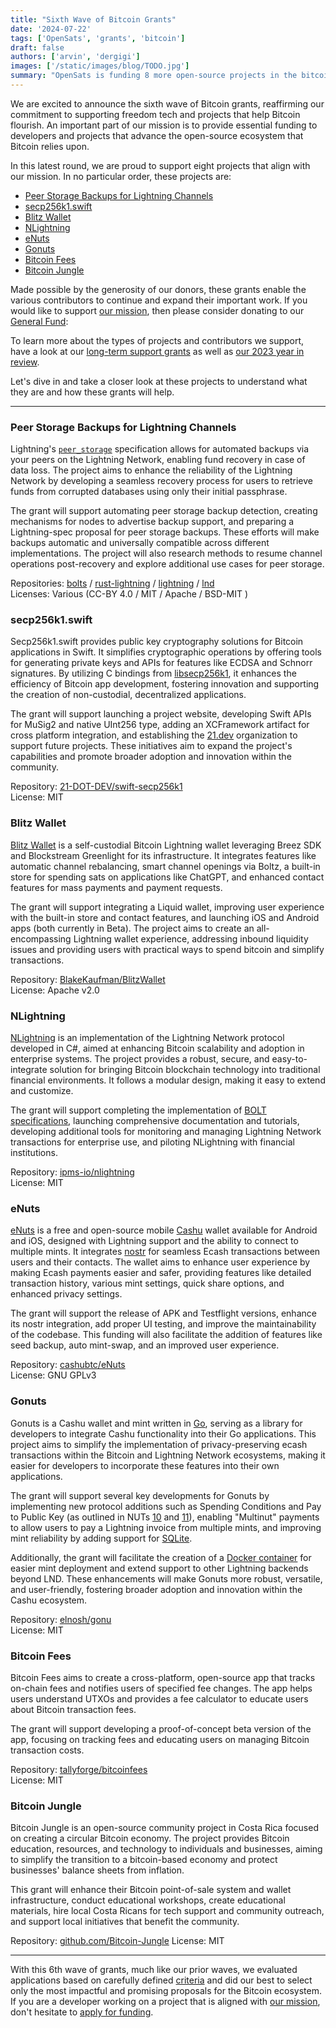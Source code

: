 ```yaml
---
title: "Sixth Wave of Bitcoin Grants"
date: '2024-07-22'
tags: ['OpenSats', 'grants', 'bitcoin']
draft: false
authors: ['arvin', 'dergigi']
images: ['/static/images/blog/TODO.jpg']
summary: "OpenSats is funding 8 more open-source projects in the bitcoin ecosystem."
---
```


We are excited to announce the sixth wave of Bitcoin grants, reaffirming our
commitment to supporting freedom tech and projects that help Bitcoin flourish.
An important part of our mission is to provide essential funding to developers
and projects that advance the open-source ecosystem that Bitcoin relies upon.

In this latest round, we are proud to support eight projects that align with our
mission. In no particular order, these projects are:

- [Peer Storage Backups for Lightning Channels](#peer-storage-backups-for-lightning-channels)
- [secp256k1.swift](#secp256k1swift)
- [Blitz Wallet](#blitz-wallet)
- [NLightning](#nlightning)
- [eNuts](#enuts)
- [Gonuts](#gonuts)
- [Bitcoin Fees](#bitcoin-fees)
- [Bitcoin Jungle](#bitcoin-jungle)

Made possible by the generosity of our donors, these grants enable the various
contributors to continue and expand their important work. If you would like to
support [our mission](/mission), then please consider donating to our [General
Fund](/funds/general):

<center>
    <DonateToGeneralFundButton/>
</center>

To learn more about the types of projects and contributors we support, have a
look at our [long-term support grants](/tags/lts) as well as [our 2023 year in
review](/blog/2023-year-in-review).

Let's dive in and take a closer look at these projects to understand what they
are and how these grants will help.

---

### Peer Storage Backups for Lightning Channels

Lightning's [`peer_storage`](https://github.com/lightning/bolts/pull/1110)
specification allows for automated backups via your peers on the Lightning
Network, enabling fund recovery in case of data loss. The project aims to
enhance the reliability of the Lightning Network by developing a seamless
recovery process for users to retrieve funds from corrupted databases using only
their initial passphrase.

The grant will support automating peer storage backup detection, creating
mechanisms for nodes to advertise backup support, and preparing a Lightning-spec
proposal for peer storage backups. These efforts will make backups automatic and
universally compatible across different implementations. The project will also
research methods to resume channel operations post-recovery and explore
additional use cases for peer storage.

Repositories: [bolts](https://github.com/lightning/bolts) / [rust-lightning](https://github.com/lightningdevkit/rust-lightning) / [lightning](https://github.com/ElementsProject/lightning) / [lnd](https://github.com/lightningnetwork/lnd)  
Licenses: Various (CC-BY 4.0 / MIT / Apache / BSD-MIT )

### secp256k1.swift

Secp256k1.swift provides public key cryptography solutions for Bitcoin
applications in Swift. It simplifies cryptographic operations by offering tools
for generating private keys and APIs for features like ECDSA and Schnorr
signatures. By utilizing C bindings from
[libsecp256k1](https://github.com/bitcoin-core/secp256k1), it enhances the
efficiency of Bitcoin app development, fostering innovation and supporting the
creation of non-custodial, decentralized applications.

The grant will support launching a project website, developing Swift APIs for
MuSig2 and native UInt256 type, adding an XCFramework artifact for cross
platform integration, and establishing the [21.dev](https://21.dev/)
organization to support future projects. These initiatives aim to expand the
project's capabilities and promote broader adoption and innovation within the
community.

Repository: [21-DOT-DEV/swift-secp256k1](https://github.com/21-DOT-DEV/swift-secp256k1)  
License: MIT

### Blitz Wallet

[Blitz Wallet](https://blitz-wallet.com/) is a self-custodial Bitcoin Lightning
wallet leveraging Breez SDK and Blockstream Greenlight for its infrastructure.
It integrates features like automatic channel rebalancing, smart channel
openings via Boltz, a built-in store for spending sats on applications like
ChatGPT, and enhanced contact features for mass payments and payment requests.

The grant will support integrating a Liquid wallet, improving user experience
with the built-in store and contact features, and launching iOS and Android apps
(both currently in Beta). The project aims to create an all-encompassing
Lightning wallet experience, addressing inbound liquidity issues and providing
users with practical ways to spend bitcoin and simplify transactions.

Repository: [BlakeKaufman/BlitzWallet](https://github.com/BlakeKaufman/BlitzWallet)  
License: Apache v2.0

### NLightning

[NLightning](https://nlightning.ipms.io/) is an implementation of the Lightning
Network protocol developed in C#, aimed at enhancing Bitcoin scalability and
adoption in enterprise systems. The project provides a robust, secure, and
easy-to-integrate solution for bringing Bitcoin blockchain technology into
traditional financial environments. It follows a modular design, making it easy
to extend and customize.

The grant will support completing the implementation of [BOLT
specifications](https://nlightning.ipms.io/docs/features.html), launching
comprehensive documentation and tutorials, developing additional tools for
monitoring and managing Lightning Network transactions for enterprise use, and
piloting NLightning with financial institutions.

Repository: [ipms-io/nlightning](https://github.com/ipms-io/nlightning)  
License: MIT

### eNuts

[eNuts](https://www.enuts.cash/) is a free and open-source mobile
[Cashu](https://docs.cashu.space/) wallet available for Android and iOS,
designed with Lightning support and the ability to connect to multiple mints. It
integrates [nostr](https://nostr.com/) for seamless Ecash transactions between
users and their contacts. The wallet aims to enhance user experience by making
Ecash payments easier and safer, providing features like detailed transaction
history, various mint settings, quick share options, and enhanced privacy
settings​.

The grant will support the release of APK and Testflight versions, enhance its
nostr integration, add proper UI testing, and improve the maintainability of the
codebase. This funding will also facilitate the addition of features like seed
backup, auto mint-swap, and an improved user experience.

Repository: [cashubtc/eNuts](https://github.com/cashubtc/eNuts)  
License: GNU GPLv3

### Gonuts

Gonuts is a Cashu wallet and mint written in [Go](https://go.dev/), serving as a
library for developers to integrate Cashu functionality into their Go
applications. This project aims to simplify the implementation of
privacy-preserving ecash transactions within the Bitcoin and Lightning Network
ecosystems, making it easier for developers to incorporate these features into
their own applications.

The grant will support several key developments for Gonuts by implementing new
protocol additions such as Spending Conditions and Pay to Public Key (as
outlined in NUTs [10](https://github.com/cashubtc/nuts/blob/main/10.md) and
[11](https://github.com/cashubtc/nuts/blob/main/11.md)), enabling "Multinut"
payments to allow users to pay a Lightning invoice from multiple mints, and
improving mint reliability by adding support for
[SQLite](https://www.sqlite.org/).

Additionally, the grant will facilitate the creation of a [Docker
container](https://www.docker.com/resources/what-container/) for easier mint
deployment and extend support to other Lightning backends beyond LND. These
enhancements will make Gonuts more robust, versatile, and user-friendly,
fostering broader adoption and innovation within the Cashu ecosystem.

Repository: [elnosh/gonu](https://github.com/elnosh/gonuts)  
License: MIT

### Bitcoin Fees

Bitcoin Fees aims to create a cross-platform, open-source app that tracks
on-chain fees and notifies users of specified fee changes. The app helps users
understand UTXOs and provides a fee calculator to educate users about Bitcoin
transaction fees.

The grant will support developing a proof-of-concept beta version of the app,
focusing on tracking fees and educating users on managing Bitcoin transaction
costs.

Repository: [tallyforge/bitcoinfees](https://github.com/tallyforge/bitcoinfees)  
License: MIT

### Bitcoin Jungle

Bitcoin Jungle is an open-source community project in Costa Rica focused on
creating a circular Bitcoin economy. The project provides Bitcoin education,
resources, and technology to individuals and businesses, aiming to simplify the
transition to a bitcoin-based economy and protect businesses' balance sheets
from inflation.

This grant will enhance their Bitcoin point-of-sale system and wallet
infrastructure, conduct educational workshops, create educational materials,
hire local Costa Ricans for tech support and community outreach, and support
local initiatives that benefit the community.

Repository: [github.com/Bitcoin-Jungle](https://github.com/Bitcoin-Jungle)
License: MIT

---

With this 6th wave of grants, much like our prior waves, we evaluated
applications based on carefully defined [criteria](/apply#criteria) and did our
best to select only the most impactful and promising proposals for the Bitcoin
ecosystem. If you are a developer working on a project that is aligned with [our
mission](/mission), don't hesitate to [apply for funding](/apply).

<center>
    <DonateToGeneralFundButton/>
</center>
